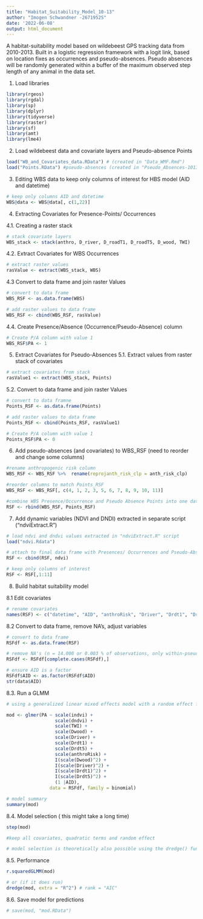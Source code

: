 ```yaml
---
title: "Habitat_Suitability_Model_10-13"
author: "Imogen Schwandner -2671952S"
date: '2022-06-08'
output: html_document
---
```



A habitat-suitability model based on wildebeest GPS tracking data from 2010-2013. Built in a logistic regression framework with a logit link, based on location fixes as occurrences and pseudo-absences. Pseudo absences will be randomly generated within a buffer of the maximum observed step length of any animal in the data set.

1. Load libraries

```r
library(rgeos)
library(rgdal)
library(sp)
library(dplyr)
library(tidyverse)
library(raster)
library(sf)
library(amt)
library(lme4)
```

2. Load wildebeest data and covariate layers and Pseudo-absence Points

```r
load("WB_and_Covariates_data.RData") # (created in "Data_WMF.Rmd")
load("Points.RData") #pseudo-absences (created in "Pseudo_Absences-1013.Rmd")
```


3. Editing WBS data to keep only columns of interest for HBS model     (AID and datetime)

```r
# keep only columns AID and datetime
WBS@data <- WBS@data[, c(1,22)]
```


4. Extracting Covariates for Presence-Points/ Occurrences

4.1. Creating a raster stack


```r
# stack covariate layers
WBS_stack <- stack(anthro, D_river, D_roadT1, D_roadT5, D_wood, TWI)
```

4.2. Extract Covariates for WBS Occurrences

```r
# extract raster values
rasValue <- extract(WBS_stack, WBS)
```

4.3 Convert to data frame and join raster Values

```r
# convert to data frame
WBS_RSF <- as.data.frame(WBS)

# add raster values to data frame
WBS_RSF <- cbind(WBS_RSF, rasValue)
```

4.4. Create Presence/Absence (Occurrence/Pseudo-Absence) column
```r
# Create P/A column with value 1
WBS_RSF$PA <- 1
```

5.   Extract Covariates for Pseudo-Absences
5.1. Extract values from raster stack of covariates
```r
# extract covariates from stack
rasValue1 <- extract(WBS_stack, Points)
```

5.2. Convert to data frame and join raster Values

```r
# convert to data framne
Points_RSF <- as.data.frame(Points)

# add raster values to data frame
Points_RSF <- cbind(Points_RSF, rasValue1)
```

```r
# Create P/A column with value 1
Points_RSF$PA <- 0
```

6. Add pseudo-absences (and covariates) to WBS_RSF
(need to reorder and change some columns)

```r
#rename anthropogenic risk column
WBS_RSF <- WBS_RSF %>%  rename(reprojanth_risk_clp = anth_risk_clp)

#reorder columns to match Points_RSF
WBS_RSF <- WBS_RSF[, c(4, 1, 2, 3, 5, 6, 7, 8, 9, 10, 11)]

#combine WBS Presence/Occurrence and Pseudo Absence Points into one data frame
RSF <- rbind(WBS_RSF, Points_RSF)
```

7. Add dynamic variables (NDVI and DNDI) extracted in separate script ("ndviExtract.R")

```r
# load ndvi and dndvi values extracted in "ndviExtract.R" script
load("ndvi.Rdata")

# attach to final data frame with Presences/ Occurrences and Pseudo-Absences
RSF <- cbind(RSF, ndvi)

# keep only columns of interest
RSF <- RSF[,1:11]
```


8. Build habitat suitability model

8.1 Edit covariates

```r
# rename covariates
names(RSF) <- c("datetime", "AID", "anthroRisk", "Driver", "Drdt1", "Drdt5", "Dwood", "TWI", "PA", "indvi", "dndvi")

```

8.2 Convert to data frame, remove NA's, adjust variables

```r
# convert to data frame
RSFdf <- as.data.frame(RSF)

# remove NA's (n = 14.000 or 0.003 % of observations, only within-pseudo-absences. Due to a few buffers extending outside the extent of covariate raster layers. This was limited by the supplied anthropogenic risk layer digitised in Stabach (2015).)
RSFdf <- RSFdf[complete.cases(RSFdf),]

# ensure AID is a factor
RSFdf$AID <- as.factor(RSFdf$AID)
str(data$AID)
```

8.3. Run a GLMM
```r
# using a generalized linear mixed effects model with a random effect for animal ID (AID) and a logit link function, where presence or absence (PA) depend on the covariates: NDVI, DNDVI (delta NDVI), TWI (topographic wetness index), and distances (including quadratic effects) to wooded areas, rivers as well as primary and secondary roads. All variables scaled.

mod <- glmer(PA ~ scale(indvi) +
                  scale(dndvi) + 
                  scale(TWI) + 
                  scale(Dwood) + 
                  scale(Driver) + 
                  scale(Drdt1) + 
                  scale(Drdt5) + 
                  scale(anthroRisk) + 
                  I(scale(Dwood)^2) + 
                  I(scale(Driver)^2) + 
                  I(scale(Drdt1)^2) + 
                  I(scale(Drdt5)^2) + 
                  (1 |AID), 
                data = RSFdf, family = binomial)

# model summary
summary(mod)

```

8.4. Model selection ( this might take a long time)
```r
step(mod)

#keep all covariates, quadratic terms and random effect

# model selection is theoretically also possible using the dredge() function in the MuMIn package, however failed in several attempts here
```

8.5. Performance

```r
r.squaredGLMM(mod)

# or (if it does run)
dredge(mod, extra = "R^2") # rank = "AIC"
```

8.6. Save model for predictions
```r
# save(mod, "mod.RData")
```
